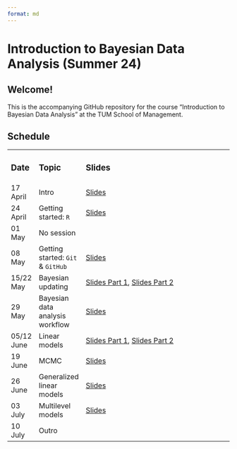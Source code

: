 ```yaml
---
format: md
---
```


# Introduction to Bayesian Data Analysis (Summer 24)

## **Welcome!**

This is the accompanying GitHub repository for the course "Introduction to Bayesian Data Analysis" at the TUM School of Management.

## Schedule

+------------+-----------------------------------+-------------------------------------------------------------------------------------------------------------------------------------------------------------------------------------------------------------------------------------------------------+
| ### Date   | ### Topic                         | ### Slides                                                                                                                                                                                                                                            |
+------------+-----------------------------------+-------------------------------------------------------------------------------------------------------------------------------------------------------------------------------------------------------------------------------------------------------+
| 17 April   | Intro                             | [Slides](https://www.moodle.tum.de/pluginfile.php/5106042/mod_resource/content/1/session_1_intro.pdf)                                                                                                                                                 |
+------------+-----------------------------------+-------------------------------------------------------------------------------------------------------------------------------------------------------------------------------------------------------------------------------------------------------+
| 24 April   | Getting started: `R`              | [Slides](https://www.moodle.tum.de/pluginfile.php/5123485/mod_resource/content/1/session_2_getting_started_R.pdf)                                                                                                                                     |
+------------+-----------------------------------+-------------------------------------------------------------------------------------------------------------------------------------------------------------------------------------------------------------------------------------------------------+
| 01 May     | No session                        |                                                                                                                                                                                                                                                       |
+------------+-----------------------------------+-------------------------------------------------------------------------------------------------------------------------------------------------------------------------------------------------------------------------------------------------------+
| 08 May     | Getting started: `Git` & `GitHub` | [Slides](https://www.moodle.tum.de/pluginfile.php/5139306/mod_resource/content/1/session_3_getting_started_git.pdf)                                                                                                                                   |
+------------+-----------------------------------+-------------------------------------------------------------------------------------------------------------------------------------------------------------------------------------------------------------------------------------------------------+
| 15/22 May  | Bayesian updating                 | [Slides Part 1](https://www.moodle.tum.de/pluginfile.php/5145788/mod_resource/content/1/session_4_bayesian_updating.pdf), [Slides Part 2](https://www.moodle.tum.de/pluginfile.php/5151368/mod_resource/content/1/session_5_bayesian_updating_II.pdf) |
+------------+-----------------------------------+-------------------------------------------------------------------------------------------------------------------------------------------------------------------------------------------------------------------------------------------------------+
| 29 May     | Bayesian data analysis workflow   | [Slides](https://www.moodle.tum.de/pluginfile.php/5157657/mod_resource/content/1/session_6_bayesian_workflow.pdf)                                                                                                                                     |
+------------+-----------------------------------+-------------------------------------------------------------------------------------------------------------------------------------------------------------------------------------------------------------------------------------------------------+
| 05/12 June | Linear models                     | [Slides Part 1](https://www.moodle.tum.de/pluginfile.php/5162909/mod_resource/content/1/session_7_linear_models_1.pdf), [Slides Part 2](https://www.moodle.tum.de/pluginfile.php/5169484/mod_resource/content/1/session_8_linear_models_2.pdf)        |
+------------+-----------------------------------+-------------------------------------------------------------------------------------------------------------------------------------------------------------------------------------------------------------------------------------------------------+
| 19 June    | MCMC                              | [Slides](https://www.moodle.tum.de/pluginfile.php/5175787/mod_resource/content/1/session_9_MCMC.pdf)                                                                                                                                                  |
+------------+-----------------------------------+-------------------------------------------------------------------------------------------------------------------------------------------------------------------------------------------------------------------------------------------------------+
| 26 June    | Generalized linear models         | [Slides](https://www.moodle.tum.de/pluginfile.php/5182434/mod_resource/content/1/session_10_generalized_linear_models.pdf)                                                                                                                            |
+------------+-----------------------------------+-------------------------------------------------------------------------------------------------------------------------------------------------------------------------------------------------------------------------------------------------------+
| 03 July    | Multilevel models                 | [Slides](https://www.moodle.tum.de/pluginfile.php/5188546/mod_resource/content/1/session_11_multilevel_models.pdf)                                                                                                                                    |
+------------+-----------------------------------+-------------------------------------------------------------------------------------------------------------------------------------------------------------------------------------------------------------------------------------------------------+
| 10 July    | Outro                             |                                                                                                                                                                                                                                                       |
+------------+-----------------------------------+-------------------------------------------------------------------------------------------------------------------------------------------------------------------------------------------------------------------------------------------------------+
